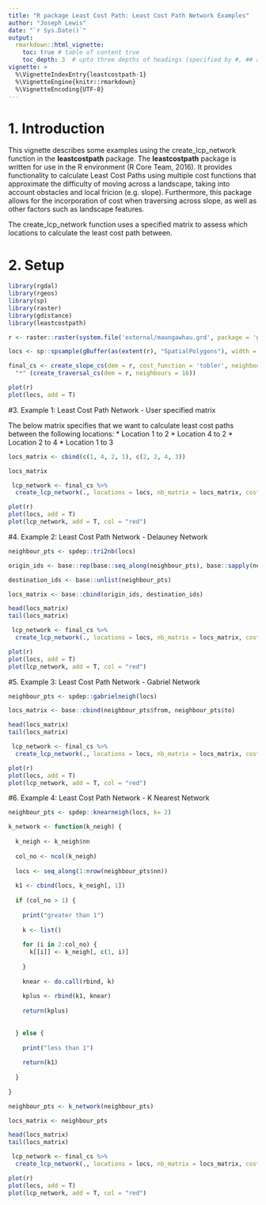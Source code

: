 ```yaml
---
title: "R package Least Cost Path: Least Cost Path Network Examples"
author: "Joseph Lewis"
date: "`r Sys.Date()`"
output:
  rmarkdown::html_vignette:
    toc: true # table of content true
    toc_depth: 3  # upto three depths of headings (specified by #, ## and ###)
vignette: >
  %\VignetteIndexEntry{leastcostpath-1}
  %\VignetteEngine{knitr::rmarkdown}
  %\VignetteEncoding{UTF-8}
---
```


# 1. Introduction

This vignette describes some examples using the create_lcp_network function in the <b>leastcostpath</b> package. The <b>leastcostpath</b> package is written for use in the R environment (R Core Team, 2016). It provides functionality to calculate Least Cost Paths using multiple cost functions that approximate the difficulty of moving across a landscape, taking into account obstacles and local fricion (e.g. slope). Furthermore, this package allows for the incorporation of cost when traversing across slope, as well as other factors such as landscape features. 

The create_lcp_network function uses a specified matrix to assess which locations to calculate the least cost path between. 

# 2. Setup

```r
library(rgdal)
library(rgeos)
library(sp)
library(raster)
library(gdistance)
library(leastcostpath)
```

```r
r <- raster::raster(system.file('external/maungawhau.grd', package = 'gdistance'))

locs <- sp::spsample(gBuffer(as(extent(r), "SpatialPolygons"), width = -100),n=50,'random')

final_cs <- create_slope_cs(dem = r, cost_function = 'tobler', neighbours = 16) %>%
  "*" (create_traversal_cs(dem = r, neighbours = 16))

plot(r)
plot(locs, add = T)
```

#3. Example 1: Least Cost Path Network - User specified matrix

The below matrix specifies that we want to calculate least cost paths between the following locations:
* Location 1 to 2
* Location 4 to 2
* Location 2 to 4
* Location 1 to 3

```r
locs_matrix <- cbind(c(1, 4, 2, 1), c(2, 2, 4, 3))

locs_matrix

```

```r
 lcp_network <- final_cs %>%
  create_lcp_network(., locations = locs, nb_matrix = locs_matrix, cost_distance = FALSE, parallel = FALSE)

plot(r)
plot(locs, add = T)
plot(lcp_network, add = T, col = "red")
```

#4. Example 2: Least Cost Path Network - Delauney Network

```r
neighbour_pts <- spdep::tri2nb(locs)

origin_ids <- base::rep(base::seq_along(neighbour_pts), base::sapply(neighbour_pts, function(x) base::length(x)))

destination_ids <- base::unlist(neighbour_pts)

locs_matrix <- base::cbind(origin_ids, destination_ids)

head(locs_matrix)
tail(locs_matrix)

```

```r
 lcp_network <- final_cs %>%
  create_lcp_network(., locations = locs, nb_matrix = locs_matrix, cost_distance = FALSE, parallel = FALSE)

plot(r)
plot(locs, add = T)
plot(lcp_network, add = T, col = "red")
```

#5. Example 3: Least Cost Path Network - Gabriel Network

```r
neighbour_pts <- spdep::gabrielneigh(locs)

locs_matrix <- base::cbind(neighbour_pts$from, neighbour_pts$to)

head(locs_matrix)
tail(locs_matrix)

```

```r
 lcp_network <- final_cs %>%
  create_lcp_network(., locations = locs, nb_matrix = locs_matrix, cost_distance = FALSE, parallel = FALSE)

plot(r)
plot(locs, add = T)
plot(lcp_network, add = T, col = "red")
```

#6. Example 4: Least Cost Path Network - K Nearest Network

```r
neighbour_pts <- spdep::knearneigh(locs, k= 2)

k_network <- function(k_neigh) {
  
  k_neigh <- k_neigh$nn
  
  col_no <- ncol(k_neigh)
  
  locs <- seq_along(1:nrow(neighbour_pts$nn))
  
  k1 <- cbind(locs, k_neigh[, 1])
  
  if (col_no > 1) {
    
    print("greater than 1")
    
    k <- list()
    
    for (i in 2:col_no) {
      k[[i]] <- k_neigh[, c(1, i)]
      
    }
    
    knear <- do.call(rbind, k)
    
    kplus <- rbind(k1, knear)
    
    return(kplus)
    
    
  } else {
    
    print("less than 1")
    
    return(k1)
    
  }
  
}

neighbour_pts <- k_network(neighbour_pts)

locs_matrix <- neighbour_pts

head(locs_matrix)
tail(locs_matrix)

```

```r
 lcp_network <- final_cs %>%
  create_lcp_network(., locations = locs, nb_matrix = locs_matrix, cost_distance = FALSE, parallel = FALSE)

plot(r)
plot(locs, add = T)
plot(lcp_network, add = T, col = "red")
```











































